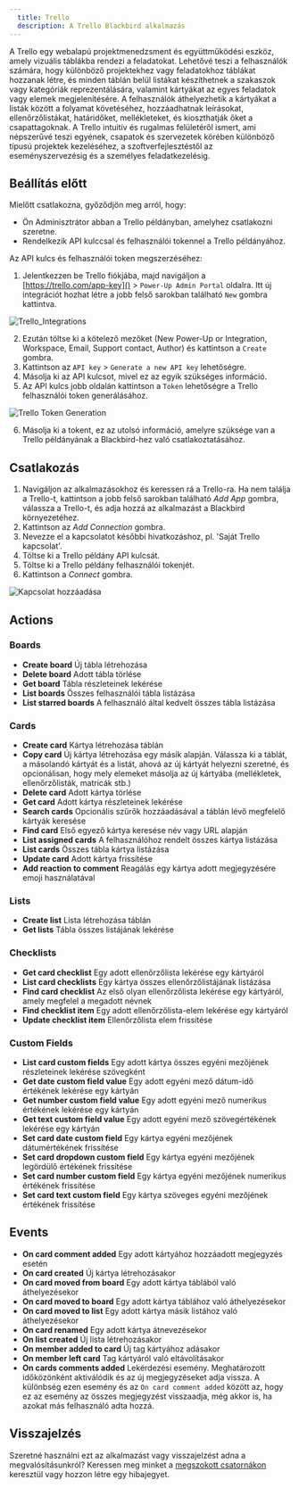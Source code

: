 ```yaml
---
  title: Trello
  description: A Trello Blackbird alkalmazás
---
```


<LinkCard title="Megtekintés GitHubon" target="_blank" href="https://github.com/bb-io/Trello" icon="github" />

A Trello egy webalapú projektmenedzsment és együttműködési eszköz, amely vizuális táblákba rendezi a feladatokat. Lehetővé teszi a felhasználók számára, hogy különböző projektekhez vagy feladatokhoz táblákat hozzanak létre, és minden táblán belül listákat készíthetnek a szakaszok vagy kategóriák reprezentálására, valamint kártyákat az egyes feladatok vagy elemek megjelenítésére. A felhasználók áthelyezhetik a kártyákat a listák között a folyamat követéséhez, hozzáadhatnak leírásokat, ellenőrzőlistákat, határidőket, mellékleteket, és kioszthatják őket a csapattagoknak. A Trello intuitív és rugalmas felületéről ismert, ami népszerűvé teszi egyének, csapatok és szervezetek körében különböző típusú projektek kezeléséhez, a szoftverfejlesztéstől az eseményszervezésig és a személyes feladatkezelésig.

## Beállítás előtt

Mielőtt csatlakozna, győződjön meg arról, hogy:

- Ön Adminisztrátor abban a Trello példányban, amelyhez csatlakozni szeretne.
- Rendelkezik API kulccsal és felhasználói tokennel a Trello példányához.

Az API kulcs és felhasználói token megszerzéséhez:

1. Jelentkezzen be Trello fiókjába, majd navigáljon a [https://trello.com/app-key]() > `Power-Up Admin Portal` oldalra. Itt új integrációt hozhat létre a jobb felső sarokban található `New` gombra kattintva.

![Trello_Integrations](https://raw.githubusercontent.com/bb-io/Trello/main/image/README/Trello_Integrations_1.png)

2. Ezután töltse ki a kötelező mezőket (New Power-Up or Integration, Workspace, Email, Support contact, Author) és kattintson a `Create` gombra.
3. Kattintson az `API key` > `Generate a new API key` lehetőségre.
4. Másolja ki az API kulcsot, mivel ez az egyik szükséges információ.
5. Az API kulcs jobb oldalán kattintson a `Token` lehetőségre a Trello felhasználói token generálásához.

![Trello Token Generation](https://raw.githubusercontent.com/bb-io/Trello/main/image/README/Trello_Token_2.png)

6. Másolja ki a tokent, ez az utolsó információ, amelyre szüksége van a Trello példányának a Blackbird-hez való csatlakoztatásához.

## Csatlakozás

1. Navigáljon az alkalmazásokhoz és keressen rá a Trello-ra. Ha nem találja a Trello-t, kattintson a jobb felső sarokban található _Add App_ gombra, válassza a Trello-t, és adja hozzá az alkalmazást a Blackbird környezetéhez.
2. Kattintson az _Add Connection_ gombra.
3. Nevezze el a kapcsolatot későbbi hivatkozáshoz, pl. 'Saját Trello kapcsolat'.
4. Töltse ki a Trello példány API kulcsát.
5. Töltse ki a Trello példány felhasználói tokenjét.
6. Kattintson a _Connect_ gombra.

![Kapcsolat hozzáadása](https://raw.githubusercontent.com/bb-io/Trello/main/image/README/Trello_Connection_3.png)

## Actions

### Boards

- **Create board** Új tábla létrehozása
- **Delete board** Adott tábla törlése
- **Get board** Tábla részleteinek lekérése
- **List boards** Összes felhasználói tábla listázása
- **List starred boards** A felhasználó által kedvelt összes tábla listázása

### Cards

- **Create card** Kártya létrehozása táblán
- **Copy card** Új kártya létrehozása egy másik alapján. Válassza ki a táblát, a másolandó kártyát és a listát, ahová az új kártyát helyezni szeretné, és opcionálisan, hogy mely elemeket másolja az új kártyába (mellékletek, ellenőrzőlisták, matricák stb.)
- **Delete card** Adott kártya törlése
- **Get card** Adott kártya részleteinek lekérése
- **Search cards** Opcionális szűrők hozzáadásával a táblán lévő megfelelő kártyák keresése
- **Find card** Első egyező kártya keresése név vagy URL alapján
- **List assigned cards** A felhasználóhoz rendelt összes kártya listázása
- **List cards** Összes tábla kártya listázása
- **Update card** Adott kártya frissítése
- **Add reaction to comment** Reagálás egy kártya adott megjegyzésére emoji használatával

### Lists

- **Create list** Lista létrehozása táblán
- **Get lists** Tábla összes listájának lekérése

### Checklists

- **Get card checklist** Egy adott ellenőrzőlista lekérése egy kártyáról
- **List card checklists** Egy kártya összes ellenőrzőlistájának listázása
- **Find card checklist** Az első olyan ellenőrzőlista lekérése egy kártyáról, amely megfelel a megadott névnek
- **Find checklist item** Egy adott ellenőrzőlista-elem lekérése egy kártyáról
- **Update checklist item** Ellenőrzőlista elem frissítése

### Custom Fields

- **List card custom fields** Egy adott kártya összes egyéni mezőjének részleteinek lekérése szövegként
- **Get date custom field value** Egy adott egyéni mező dátum-idő értékének lekérése egy kártyán
- **Get number custom field value** Egy adott egyéni mező numerikus értékének lekérése egy kártyán
- **Get text custom field value** Egy adott egyéni mező szövegértékének lekérése egy kártyán
- **Set card date custom field** Egy kártya egyéni mezőjének dátumértékének frissítése
- **Set card dropdown custom field** Egy kártya egyéni mezőjének legördülő értékének frissítése
- **Set card number custom field** Egy kártya egyéni mezőjének numerikus értékének frissítése
- **Set card text custom field** Egy kártya szöveges egyéni mezőjének értékének frissítése

## Events

- **On card comment added** Egy adott kártyához hozzáadott megjegyzés esetén
- **On card created** Új kártya létrehozásakor
- **On card moved from board** Egy adott kártya táblából való áthelyezésekor
- **On card moved to board** Egy adott kártya táblához való áthelyezésekor
- **On card moved to list** Egy adott kártya másik listához való áthelyezésekor
- **On card renamed** Egy adott kártya átnevezésekor
- **On list created** Új lista létrehozásakor
- **On member added to card** Új tag kártyához adásakor
- **On member left card** Tag kártyáról való eltávolításakor
- **On cards comments added** Lekérdezési esemény. Meghatározott időközönként aktiválódik és az új megjegyzéseket adja vissza. A különbség ezen esemény és az `On card comment added` között az, hogy ez az esemény az összes megjegyzést visszaadja, még akkor is, ha azokat más felhasználó adta hozzá.

## Visszajelzés

Szeretné használni ezt az alkalmazást vagy visszajelzést adna a megvalósításunkról? Keressen meg minket a [megszokott csatornákon](https://www.blackbird.io/) keresztül vagy hozzon létre egy hibajegyet.